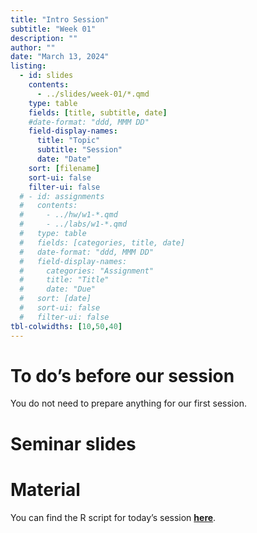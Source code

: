 ```yaml
---
title: "Intro Session"
subtitle: "Week 01"
description: ""
author: ""
date: "March 13, 2024"
listing:
  - id: slides
    contents:
      - ../slides/week-01/*.qmd
    type: table
    fields: [title, subtitle, date]
    #date-format: "ddd, MMM DD"
    field-display-names:
      title: "Topic"
      subtitle: "Session"
      date: "Date"
    sort: [filename]
    sort-ui: false
    filter-ui: false
  # - id: assignments
  #   contents:
  #     - ../hw/w1-*.qmd
  #     - ../labs/w1-*.qmd
  #   type: table
  #   fields: [categories, title, date]
  #   date-format: "ddd, MMM DD"
  #   field-display-names:
  #     categories: "Assignment"
  #     title: "Title"
  #     date: "Due"
  #   sort: [date]
  #   sort-ui: false
  #   filter-ui: false
tbl-colwidths: [10,50,40]
---
```


# To do's before our session

You do not need to prepare anything for our first session.

# Seminar slides

::: {#slides}
:::

# Material

You can find the R script for today's session [**here**](https://lms.uibk.ac.at/url/RepositoryEntry/5617582099/CourseNode/109453712367926/path%3D~~week%5F01~~week01%5Fsession02%5Fexcercises%2Er/0).
